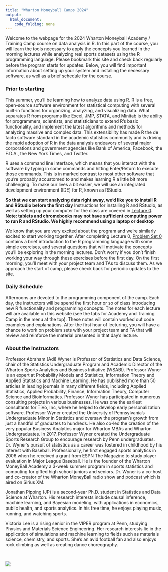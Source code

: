 ```yaml
---
title: "Wharton Moneyball Camps 2024"
output: 
  html_document:
    code_folding: none
---
```



Welcome to the webpage for the 2024 Wharton Moneyball Academy / Training Camp course on data analysis in R. In this part of the course, you will learn the tools necessary to apply the concepts you learned in the morning lectures while analyzing real sports datasets using the R programming language. Please bookmark this site and check back regularly before the program starts for updates. Below, you will find important information about setting up your system and installing the necessary software, as well as a brief schedule for the course.


### Prior to starting

This summer, you'll be learning how to analyze data using R.
R is a free, open-source software environment for statistical computing with several built-in functions for organizing, analyzing, and visualizing data. 
What separates R from programs like Excel, JMP, STATA, and Minitab is the ability for programmers, scientists, and statisticians to extend R's basic functionality, and implement the latest algorithms and methods for analyzing massive and complex data. This extensibility has made R the de facto software standard in the academic statistics community and is driving the rapid adoption of R in the data analysis endeavors of several major corporations and government agencies like Bank of America, Facebook, the F.D.A., the New York Times, and Twitter.

R uses a command line interface, which means that you interact with the software by typing in some commands and hitting Enter/Return to execute those commands.
This is in marked contrast to most other software that you're probably accustomed to and makes learning R a little bit more challenging.
To make our lives a bit easier, we will use an integrated development environment (IDE) for R, known as RStudio.

**So that we can start analyzing data right away, we'd like you to install R and RStudio before the first day**
Instructions for installing R and RStudio, as well as setting up your computer for the class are covered in [Lecture 0](lecture0.html).
**Note: tablets and chromebooks may not have sufficient computing power to run R and RStudio. We highly recommend using a laptop or desktop**

We know that you are very excited about the program and we're similarly excited to start working together.
After completing Lecture 0, [Problem Set 0](ps0.html) contains a brief introduction to the R programming language with some simple exercises, and several questions that will motivate the concepts you'll be exploring in the morning lectures.
Don't worry if you don't finish working your way through these exercises before the first day.
On the first morning, you'll meet with your project team and TAs to discuss them. 
As we approach the start of camp, please check back for periodic updates to the site. 


### Daily Schedule

Afternoons are devoted to the programming component of the camp. Each day, the instructors will be spend the first hour or so of class introducing new R functionality and programming concepts.
The notes for each lecture will are available on this website (see the tabs for Academy and Training Camp in the menu at the top).
These notes will contain worked out code examples and explanations.
After the first hour of lecturing, you will have a chance to work on problem sets with your project team and TA that will review and reinforce the material presented in that day's lecture.


### About the Instructors

Professor Abraham (Adi) Wyner is Professor of Statistics and Data Science,  chair of the Statistics Undergraduate Program and Academic Director of the Wharton Sports Analytics and Business Initiative (WSABI).  Professor Wyner is an expert at Probability Models and Statistics, Information Theory and Applied Statistics and Machine Learning. He has published more than 50 articles in leading journals in many different fields, including Applied Statistics, Applied Probability, Finance, Information Theory, Computer Science and Bioinformatics. Professor Wyner has participated in numerous consulting projects in various businesses. He was one the earliest consultants for TiVo, Inc, where he helped to develop early personalization software. Professor Wyner created the University of Pennsylvania’s Undergraduate Minor in Statistics and oversaw the program’s growth from just a handful of graduates to hundreds. He also co-led the creation of the very popular Business Analytics major for Wharton MBAs and Wharton Undergraduates. In 2017, Professor Wyner created the Undergraduate Sports Research Group to encourage research by Penn undergraduates. Dr. Wyner’s pursuit of statistics as a career was fostered in childhood by his interest with Baseball. Professionally, he first engaged sports analytics in 2006 when he received a grant from ESPN The Magazine to study player evaluation in Major League Baseball. He is the founder of the Wharton MoneyBall Academy a 3-week summer program in sports statistics and computing for gifted high school juniors and seniors. Dr. Wyner is a co-host and co-creator of the Wharton MoneyBall radio show  and podcast which is aired on Sirius XM. 
<!---
Ryan Gross is a third year Ph.D. student in the Statistics Department at Wharton, interested in Bayesian statistics and sports analytics. Prior to Penn, he graduated from Rutgers University Honors College with a double major in Math and Statistics and minor in Economics, where he also ran cross country and track. Growing up in New Jersey, Ryan is a lifelong fan of the New York Jets, Knicks, and Yankees, along with Rutgers football and basketball. 
--->
<!---
Ryan Brill is a fifth year Ph.D. student in the Applied Mathematics & Computational Science at Penn. Having grown up in Los Angeles, he graduated from UC Berkeley and roots for the Lakers and Dodgers. His academic interests span probability, statistics, and sports analytics, while also enjoying playing golf/tennis/basketball/snowboarding, poker, strategy games, and music.
--->
<!---
Joey Rudoler is an second year Ph.D. student in Statistics and Data Science at Wharton. He previously studied Physics (B.A.) and Data Science (M.S.E.) at Penn. Joey studies machine learning and applications in computational neuroscience.
--->

Jonathan Pipping (JP) is a second-year Ph.D. student in Statistics and Data Science at Wharton. His research interests include causal inference, machine learning, and Bayesian modeling, with applications in economics, public health, and sports analytics. In his free time, he enjoys playing music, running, and watching sports.

Victoria Lee is a rising senior in the VIPER program at Penn, studying Physics and Materials Science Engineering. Her research interests lie in the application of simulations and machine learning to fields such as materials science, chemistry, and sports. She's an avid football fan and also enjoys rock climbing as well as creating dance choreography.

<!---
Having also went to Penn for his undergrad and masters, and having grown up in Philly, he roots for the Eagles, Phillies, and Sixers.
--->

<!-- Eric Eager is the previous Vice President of Research and Development at Pro Football Focus (PFF), a worldwide leader in data analysis for American football.  In his role at PFF, Eric builds and uses mathematical models to help team and media clients, along with consumers, better understand the game of football.  He is the co-host of the PFF Forecast, a twice-weekly podcast living on the interface between football, math and media. Prior to joining PFF, Eric was a professor of mathematics at the University of Wisconsin - La Crosse, where he conducted research in applied mathematics, mathematical biology, mathematical sociology and the scholarship of teaching and learning, authoring over 20 papers and receiving two National Science Foundation grants from 2012 to 2018.  Football has always been a big part of Eric's life, and playing sports in general was a big driver in his interest in mathematics.  Prior to earning a PhD in mathematical biology in 2012, he played tight end for Minnesota State - Moorhead from 2004-2008, earning Academic All-American honors from ESPN.    -->

<br> 

![](figures/WSABI_logo.png)

